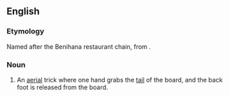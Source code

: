 ==English==
{{wikipedia|benihana (skateboarding trick)}}

===Etymology===
Named after the Benihana restaurant chain, from {{bor|en|ja|紅花||safflower}}.

===Noun===
{{en-noun}}

# {{lb|en|skateboarding}} An [[aerial]] trick where one hand grabs the [[tail]] of the board, and the back foot is released from the board.